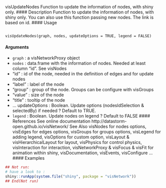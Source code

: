 
visUpdateNodes Function to update the information of nodes, with shiny only.
#### Description
Function to update the information of nodes, with shiny only. You can also use this function passing
new nodes. The link is based on id.
#### Usage
<pre><code>
visUpdateNodes(graph, nodes, updateOptions = TRUE, legend = FALSE)
</code></pre>
#### Arguments
* ``graph`` : a visNetworkProxy object
* ``nodes`` :  data.frame with the information of nodes. Needed at least column "id". See
visNodes
-  "id" : id of the node, needed in the definition of edges and for update nodes
-  "label" : label of the node
-  "group" : group of the node. Groups can be configure with visGroups
-  "value" : size of the node
-  "title" : tooltip of the node
-  ...
updateOptions : Boolean. Update options (nodesIdSelection & selectedBy) if needed ? Default
to TRUE.
* ``legend`` :   Boolean. Update nodes on legend ? Default to FALSE
#### References
See online documentation http://datastorm-open.github.io/visNetwork/
See Also
visNodes for nodes options, visEdges for edges options, visGroups for groups options, visLegend
for adding legend, visOptions for custom option, visLayout & visHierarchicalLayout for layout,
visPhysics for control physics, visInteraction for interaction, visNetworkProxy & visFocus & visFit
for animation within shiny, visDocumentation, visEvents, visConfigure ...
#### Examples
```r
## Not run:
# have a look to :
shiny::runApp(system.file("shiny", package = "visNetwork"))
## End(Not run)
```
